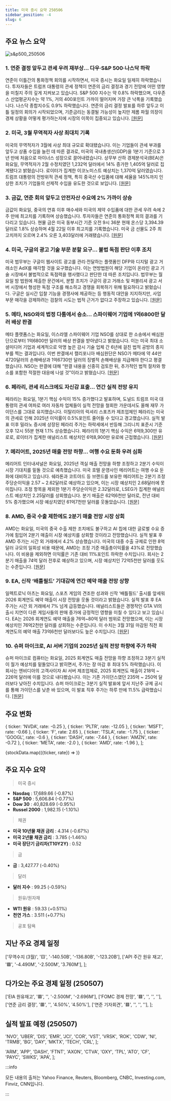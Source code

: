 ```yaml
---
title: 미국 증시 요약 250506
sidebar_position: -4
slug: 6
---
```


## 주요 뉴스 요약

![s&p500_250506](/map/250506.png)

### 1. **연준 결정 앞두고 관세 우려 재부상... 다우·S&P 500·나스닥 하락**

연준이 이틀간의 통화정책 회의를 시작하면서, 미국 증시는 화요일 일제히 하락했습니다. 투자자들은 트럼프 대통령의 관세 정책이 연준의 금리 결정과 경기 전망에 어떤 영향을 미칠지 주의 깊게 지켜보고 있습니다. S&P 500 지수는 약 0.8% 하락했으며, 다우존스 산업평균지수는 약 1%, 거의 400포인트 가까이 떨어지며 가장 큰 낙폭을 기록했습니다. 나스닥 종합지수도 0.9% 하락했습니다. 연준의 금리 결정 발표를 하루 앞두고 이틀 일정의 회의가 시작되었으며, 기준금리는 동결될 가능성이 높지만 제롬 파월 의장이 경제 상황을 어떻게 평가하는지에 시장의 이목이 집중되고 있습니다. [[원문]](https://finance.yahoo.com/news/live/stock-market-today-dow-sp-500-nasdaq-slide-ahead-of-fed-decision-as-tariff-fears-return-200145988.html)

### 2. **미국, 3월 무역적자 사상 최대치 기록**

미국의 무역적자가 3월에 사상 최대 규모로 확대됐습니다. 이는 기업들이 관세 부과를 앞두고 상품 수입을 늘린 데 따른 결과로, 미국의 국내총생산(GDP)을 1분기 기준으로 3년 만에 처음으로 마이너스 성장으로 끌어내렸습니다. 상무부 산하 경제분석국(BEA)은 화요일, 무역적자가 2월 수정치였던 1,232억 달러에서 14% 증가한 1,405억 달러로 집계됐다고 밝혔습니다. 로이터가 집계한 이코노미스트 예상치는 1,370억 달러였습니다. 트럼프 대통령의 전방위적 관세 정책, 특히 중국산 수입품에 대해 세율을 145%까지 인상한 조치가 기업들의 선제적 수입을 유도한 것으로 보입니다. [[원문]](https://www.reuters.com/world/us/us-trade-deficit-surges-record-high-march-2025-05-06/)

### 3. **금값, 연준 회의 앞두고 안전자산 수요에 2% 가까이 상승**

금값이 화요일, 중국의 연휴 이후 매수세와 미국의 제약 수입품에 대한 관세 우려 속에 2주 만에 최고치를 기록하며 상승했습니다. 투자자들은 연준의 통화정책 회의 결과를 기다리고 있습니다. 현물 금은 미국 동부시간 기준 오전 9시 36분 현재 온스당 3,394.39달러로 1.8% 상승하며 4월 22일 이후 최고치를 기록했습니다. 미국 금 선물도 2주 최고치까지 오르며 2.4% 오른 3,403달러에 거래됐습니다. [[원문]](https://www.reuters.com/markets/commodities/gold-hits-two-week-high-safe-haven-demand-fed-decision-looms-2025-05-06/)

### 4. **미국, 구글의 광고 기술 부문 분할 요구... 불법 독점 판단 이후 조치**

미국 법무부는 구글이 웹사이트 광고를 관리·전달하는 플랫폼인 DFP와 디지털 광고 거래소인 AdX를 매각할 것을 요구했습니다. 이는 연방법원이 해당 기업이 온라인 광고 기술 시장에서 불법적으로 독점력을 행사했다고 판단한 데 따른 조치입니다. 법무부는 월요일 밤 법원에 제출한 문건에서, 분할 조치가 구글이 광고 거래소 및 퍼블리셔 광고 서버 시장에서 형성한 독점 구조를 해소하고 경쟁을 회복하기 위해 필요하다고 밝혔습니다. 구글은 실시간 입찰 기능을 경쟁사에 제공하는 등 행동적 대안을 지지하지만, 사업 부문 매각을 강제하려는 검찰의 시도는 법적 근거가 없다고 주장하고 있습니다. [[원문]](https://www.reuters.com/sustainability/boards-policy-regulation/us-seeks-breakup-googles-ad-tech-products-after-judge-finds-illegal-monopoly-2025-05-06/)

### 5. **메타, NSO와의 법정 다툼에서 승소... 스파이웨어 기업에 1억6800만 달러 배상 판결**

메타 플랫폼스는 화요일, 이스라엘 스파이웨어 기업 NSO를 상대로 한 소송에서 배심원단으로부터 1억6800만 달러의 배상 판결을 받아냈다고 밝혔습니다. 이는 미국 최대 소셜미디어 기업과 세계적으로 악명 높은 감시 기술 업체 간 6년에 걸친 법적 공방의 종지부를 찍는 결과입니다. 이번 판결에서 캘리포니아 배심원단은 NSO가 메타에 약 44만4720달러의 손해배상과 1억6730만 달러의 징벌적 손해배상을 지급해야 한다고 평결했습니다. NSO는 판결에 대해 “판결 내용을 신중히 검토한 뒤, 추가적인 법적 절차와 항소를 포함한 적절한 대응에 나설 것”이라고 밝혔습니다. [[원문]](https://www.reuters.com/sustainability/society-equity/court-clash-between-meta-nso-ends-168-million-defeat-spyware-firm-2025-05-06/)

### 6. **페라리, 관세 리스크에도 자신감 표출... 연간 실적 전망 유지**

페라리는 화요일, 1분기 핵심 수익이 15% 증가했다고 발표하며, 도널드 트럼프 미국 대통령의 관세 여파로 여러 자동차 업체들이 실적 전망을 철회한 가운데서도 올해 재무 가이던스를 그대로 유지했습니다. 이탈리아의 럭셔리 스포츠카 제조업체인 페라리는 미국의 관세로 인해 2025년 이익률이 0.5%포인트 줄어들 수 있다고 경고했습니다. 실적 발표 이후 밀라노 증시에 상장된 페라리 주가는 하락세에서 반등해 그리니치 표준시 기준 오후 12시 55분 현재 1.1% 상승했습니다. 페라리의 1분기 핵심 수익은 6억9,300만 유로로, 로이터가 집계한 애널리스트 예상치인 6억8,900만 유로에 근접했습니다. [[원문]](https://www.reuters.com/business/autos-transportation/ferrari-earnings-up-15-first-quarter-confirms-risks-us-tariffs-2025-05-06/)

### 7. **메리어트, 2025년 매출 전망 하향... 여행 수요 둔화 우려 심화**

메리어트 인터내셔널은 화요일, 2025년 객실 매출 전망을 하향 조정하고 2분기 수익이 시장 기대치를 밑돌 것으로 예측했습니다. 미국 호텔 운영사인 메리어트는 여행 수요 둔화에 대비하고 있습니다. 쉐라톤과 코트야드 등 브랜드를 보유한 메리어트는 2분기 조정 주당순이익을 2.57 ~ 2.62달러로 예상하고 있으며, 이는 시장 예상치인 2.68달러에 못 미칩니다. 조정 항목을 제외한 1분기 주당순이익은 2.32달러로, LSEG가 집계한 애널리스트 예상치인 2.25달러를 상회했습니다. 분기 매출은 62억6천만 달러로, 전년 대비 5% 증가했으며 시장 예상치였던 61억7천만 달러를 웃돌았습니다. [[원문]](https://www.reuters.com/business/marriott-cuts-2025-revenue-outlook-travel-demand-slows-2025-05-06/)

### 8. **AMD, 중국 수출 제한에도 2분기 매출 전망 시장 상회**

AMD는 화요일, 미국의 중국 수출 제한 조치에도 불구하고 AI 칩에 대한 글로벌 수요 증가에 힘입어 2분기 매출이 시장 예상치를 상회할 것이라고 전망했습니다. 실적 발표 후 AMD 주가는 시간 외 거래에서 4.2% 상승했습니다. 미국의 대중 수출 규제로 인한 8억 달러 규모의 일회성 비용 때문에, AMD는 조정 기준 매출총이익률을 43%로 전망했습니다. 이 비용을 제외하면 이익률은 기존 대비 11%포인트 하락한 수치입니다. 회사는 2분기 매출을 74억 달러 전후로 예상하고 있으며, 시장 예상치인 72억5천만 달러를 웃도는 수준입니다. [[원문]](https://www.reuters.com/business/chipmaker-amd-forecasts-second-quarter-revenue-above-estimates-2025-05-06/)

### 9. **EA, 신작 ‘배틀필드’ 기대감에 연간 예약 매출 전망 상향**

일렉트로닉 아츠는 화요일, 스포츠 게임의 견조한 성과와 신작 ‘배틀필드’ 출시를 앞세워 2026 회계연도 예약 매출이 시장 전망을 웃돌 것이라고 밝혔습니다. 실적 발표 후 EA 주가는 시간 외 거래에서 7% 넘게 급등했습니다. 애널리스트들은 경쟁작인 GTA VI의 출시 지연이 다른 게임사들의 판매 증가에 긍정적인 영향을 미칠 수 있다고 보고 있습니다. EA는 2026 회계연도 예약 매출을 76억~80억 달러 범위로 전망했으며, 이는 시장 예상치인 76억2천만 달러를 상회하는 수준입니다. 이 수치는 3월 31일 마감된 직전 회계연도의 예약 매출 73억6천만 달러보다도 높은 수치입니다. [[원문]](https://www.reuters.com/business/media-telecom/ea-forecasts-annual-bookings-above-estimates-with-new-battlefield-game-2025-05-06/)

### 10. **슈퍼 마이크로, AI 서버 기업의 2025년 실적 전망 하향에 주가 하락**

슈퍼 마이크로 컴퓨터는 화요일, 2025 회계연도 매출 전망을 하향 조정하고 3분기 실적이 월가 예상치를 밑돌았다고 밝히면서, 주가는 장 마감 후 최대 5% 하락했습니다. 이 회사는 엔비디아의 고객사이자 AI 서버 제조업체로, 2025 회계연도 매출이 218억 ~ 226억 달러에 이를 것으로 내다봤습니다. 이는 기존 가이던스였던 235억 ~ 250억 달러보다 낮아진 수치입니다. 슈퍼 마이크로는 3분기 실적 발표에 앞서 지난주 규제 공시를 통해 가이던스를 낮춘 바 있으며, 이 발표 직후 주가는 하루 만에 11.5% 급락했습니다. [[원문]](https://finance.yahoo.com/news/super-micro-stock-drops-as-ai-server-maker-lowers-2025-revenue-outlook-210743503.html)

## 주요 변화

  { ticker: 'NVDA', rate: -0.25 },
  { ticker: 'PLTR', rate: -12.05 },
  { ticker: 'MSFT', rate: -0.66 },
  { ticker: 'F', rate: 2.65 },
  { ticker: 'TSLA', rate: -1.75 },
  { ticker: 'GOOGL', rate: -0.6 },
  { ticker: 'DASH', rate: -7.44 },
  { ticker: 'AMZN', rate: -0.72 },
  { ticker: 'META', rate: -2.0 },
  { ticker: 'AMD', rate: -1.96 },
];

{stockData.map(({ticker, rate}) => <StockCardMini key={ticker} ticker={ticker} rate={rate}></StockCardMini>)}

## 주요 지수 요약

> 미국 증시

- **Nasdaq** : 17,689.66 (-0.87%)
- **S&P 500** : 5,606.84 (-0.77%)
- **Dow 30** : 40,828.69 (-0.95%)
- **Russel 2000** : 1,982.15 (-1.10%)

> 채권

- **미국 10년물 채권 금리** : 4.314 (-0.67%)
- **미국 2년물 채권 금리** : 3.785 (-1.46%)
- **미국 장단기 금리차(T10Y2Y)** : 0.52

> 금

- **금** : 3,427.77 (-0.40%)

> 달러

- **달러 지수** : 99.25 (-0.59%)

> 원유/원자재

- **WTI 원유** : 59.33 (+0.51%)
- **천연 가스** : 3.511 (+0.77%)

> 공포 탐욕

<FearAndGreed fearAndGreedIndex={57} vix={24.76} vixRate={4.74} />

## 지난 주요 경제 일정

  ['무역수지 (3월)', '🟨', '-140.50B', '-136.80B', '-123.20B'],
  ['API 주간 원유 재고', '🟩', '-4.490M', '-2.500M', '3.760M'],
];

<EconomicCalendar data={eventsData} />

## 다가오는 주요 경제 일정 (250507)

  ['EIA 원유재고', '🟥', '', '-2.500M', '-2.696M'],
  ['FOMC 경제 전망', '🟥', '', '', ''],
  ['연준 금리 결정', '🟥', '', '4.50%', '4.50%'],
  ['연준 기자회견', '🟥', '', '', ''],
];

<EconomicCalendar data={nextEventsData} />

## 실적 발표 예정 (250507)

  'NVO',
  'UBER',
  'DIS',
  'EMR',
  'JCI',
  'COR',
  'VST',
  'VRSK',
  'ROK',
  'CDW',
  'NI',
  'TRMB',
  'BG',
  'DAY',
  'MKTX',
  'TECH',
  'CRL',
];

  'ARM',
  'APP',
  'DASH',
  'FTNT',
  'AXON',
  'CTVA',
  'OXY',
  'TPL',
  'ATO',
  'CF',
  'PAYC',
  'SWKS',
  'APA',
];

<EarningsBoard stocksBMO={stocksBMO} stocksAMC={stocksAMC} />

:::info

모든 내용의 출처는 Yahoo Finance, Reuters, Bloomberg, CNBC, Investing.com, Finviz, CNN입니다.

:::
